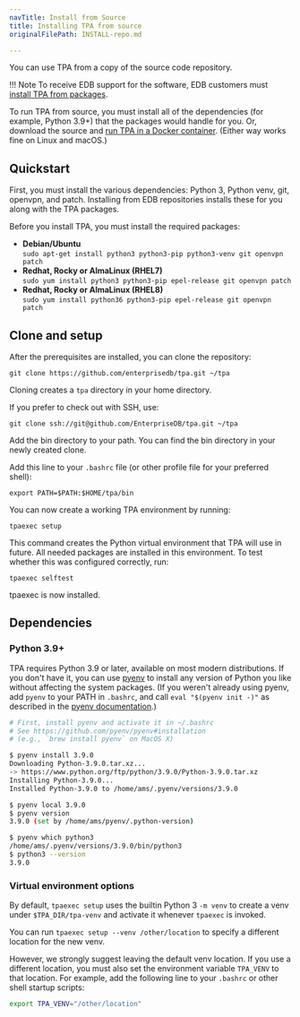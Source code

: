 ```yaml
---
navTitle: Install from Source
title: Installing TPA from source
originalFilePath: INSTALL-repo.md

---
```


You can use TPA from a copy of the source code
repository.

!!! Note
      To receive EDB support for the software,
      EDB customers must [install TPA from packages](INSTALL/).

To run TPA from source, you must install all of the dependencies
(for example, Python 3.9+) that the packages would handle for you. Or, download
the source and [run TPA in a Docker container](reference/INSTALL-docker/).
(Either way works fine on Linux and macOS.)

## Quickstart

First, you must install the various dependencies: Python 3, Python
venv, git, openvpn, and patch. Installing from EDB repositories 
installs these for you along with the TPA
packages.

Before you install TPA, you must install the required packages:

-   **Debian/Ubuntu** <br/> `sudo apt-get install python3 python3-pip python3-venv git openvpn patch`
-   **Redhat, Rocky or AlmaLinux (RHEL7)** <br/> `sudo yum install python3 python3-pip epel-release git openvpn patch`
-   **Redhat, Rocky or AlmaLinux (RHEL8)** <br/>`sudo yum install python36 python3-pip epel-release git openvpn patch`

## Clone and setup

After the prerequisites are installed, you can clone the repository:

```
git clone https://github.com/enterprisedb/tpa.git ~/tpa
```

Cloning creates a `tpa` directory in your home directory.

If you prefer to check out with SSH, use:

```
git clone ssh://git@github.com/EnterpriseDB/tpa.git ~/tpa
```

Add the bin directory to your path. You can find the bin directory in your newly created clone. 

Add this line to your `.bashrc` file (or other profile file for your preferred shell):

`export PATH=$PATH:$HOME/tpa/bin`

You can now create a working TPA environment by running:

`tpaexec setup`

This command creates the Python virtual environment that TPA will use in future. All needed packages are installed in this environment. To test whether this was configured correctly, run:

`tpaexec selftest`

tpaexec is now installed.

## Dependencies

### Python 3.9+

TPA requires Python 3.9 or later, available on most
modern distributions. If you don't have it, you can use
[pyenv](https://github.com/pyenv/pyenv) to install any version of Python
you like without affecting the system packages. (If you weren't already using pyenv, add `pyenv` to
your PATH in `.bashrc`, and call `eval "$(pyenv init -)"` as described in
the [pyenv documentation](https://github.com/pyenv/pyenv#installation).)

```bash
# First, install pyenv and activate it in ~/.bashrc
# See https://github.com/pyenv/pyenv#installation
# (e.g., `brew install pyenv` on MacOS X)

$ pyenv install 3.9.0
Downloading Python-3.9.0.tar.xz...
-> https://www.python.org/ftp/python/3.9.0/Python-3.9.0.tar.xz
Installing Python-3.9.0...
Installed Python-3.9.0 to /home/ams/.pyenv/versions/3.9.0

$ pyenv local 3.9.0
$ pyenv version
3.9.0 (set by /home/ams/pyenv/.python-version)

$ pyenv which python3
/home/ams/.pyenv/versions/3.9.0/bin/python3
$ python3 --version
3.9.0
```

### Virtual environment options

By default, `tpaexec setup` uses the builtin Python 3 `-m venv`
to create a venv under `$TPA_DIR/tpa-venv` and activate it
whenever `tpaexec` is invoked.

You can run `tpaexec setup --venv /other/location` to specify a
different location for the new venv.

However, we strongly suggest leaving the default venv location. If you use a
different location, you must also set the environment variable `TPA_VENV`
to that location. For example, add the following line to your
`.bashrc` or other shell startup scripts:

```bash
export TPA_VENV="/other/location"
```
